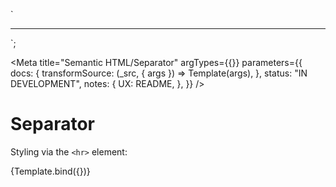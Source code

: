 <!--
@license EUPL-1.2
Copyright (c) 2021 Robbert Broersma
-->


<!-- Import component and component styles -->


<!-- Import Docs -->


  `<section class="utrecht-html">
  <hr>
</section>`;

<Meta
  title="Semantic HTML/Separator"
  argTypes={{}}
  parameters={{
    docs: {
      transformSource: (_src, { args }) => Template(args),
    },
    status: "IN DEVELOPMENT",
    notes: {
      UX: README,
    },
  }}
/>

# Separator

Styling via the `<hr>` element:

<Canvas>
  <Story name="Separator">{Template.bind({})}</Story>
</Canvas>
